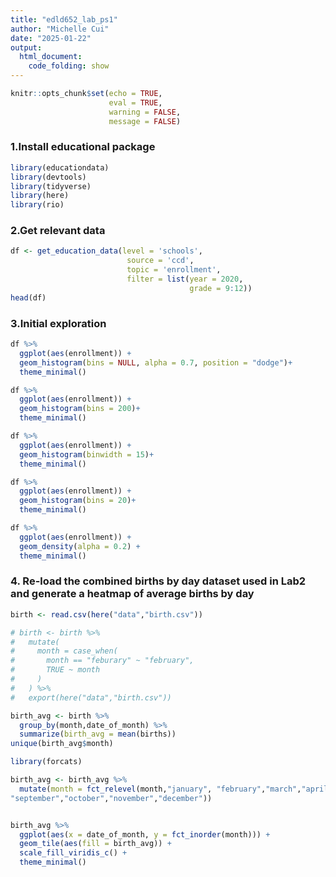 ```yaml
---
title: "edld652_lab_ps1"
author: "Michelle Cui"
date: "2025-01-22"
output: 
  html_document:
    code_folding: show
---
```


```r
knitr::opts_chunk$set(echo = TRUE,
                      eval = TRUE,
                      warning = FALSE,
                      message = FALSE)
```

### 1.Install educational package

```r
library(educationdata)
library(devtools)
library(tidyverse)
library(here)
library(rio)
```

### 2.Get relevant data

```r
df <- get_education_data(level = 'schools',
                          source = 'ccd',
                          topic = 'enrollment',
                          filter = list(year = 2020,
                                        grade = 9:12))
head(df)
```

### 3.Initial exploration

```r
df %>% 
  ggplot(aes(enrollment)) +
  geom_histogram(bins = NULL, alpha = 0.7, position = "dodge")+
  theme_minimal()

df %>% 
  ggplot(aes(enrollment)) +
  geom_histogram(bins = 200)+
  theme_minimal()

df %>% 
  ggplot(aes(enrollment)) +
  geom_histogram(binwidth = 15)+
  theme_minimal()

df %>% 
  ggplot(aes(enrollment)) +
  geom_histogram(bins = 20)+
  theme_minimal()

df %>% 
  ggplot(aes(enrollment)) +
  geom_density(alpha = 0.2) +
  theme_minimal()

```

### 4. Re-load the combined births by day dataset used in Lab2 and generate a heatmap of average births by day

```r
birth <- read.csv(here("data","birth.csv"))

# birth <- birth %>% 
#   mutate(
#     month = case_when(
#       month == "feburary" ~ "february",
#       TRUE ~ month
#     )
#   ) %>% 
#   export(here("data","birth.csv"))

birth_avg <- birth %>% 
  group_by(month,date_of_month) %>% 
  summarize(birth_avg = mean(births))
unique(birth_avg$month)

library(forcats)

birth_avg <- birth_avg %>% 
  mutate(month = fct_relevel(month,"january", "february","march","april","may","june","july","august",
"september","october","november","december"))


birth_avg %>% 
  ggplot(aes(x = date_of_month, y = fct_inorder(month))) +
  geom_tile(aes(fill = birth_avg)) +
  scale_fill_viridis_c() +
  theme_minimal()
```

